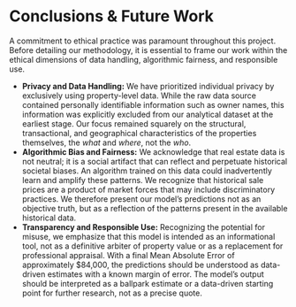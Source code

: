 # Conclusions & Future Work

A commitment to ethical practice was paramount throughout this project. Before detailing our methodology, it is essential to frame our work within the ethical dimensions of data handling, algorithmic fairness, and responsible use.

* **Privacy and Data Handling:** We have prioritized individual privacy by exclusively using property-level data. While the raw data source contained personally identifiable information such as owner names, this information was explicitly excluded from our analytical dataset at the earliest stage. Our focus remained squarely on the structural, transactional, and geographical characteristics of the properties themselves, the *what* and *where*, not the *who*.
* **Algorithmic Bias and Fairness:** We acknowledge that real estate data is not neutral; it is a social artifact that can reflect and perpetuate historical societal biases. An algorithm trained on this data could inadvertently learn and amplify these patterns. We recognize that historical sale prices are a product of market forces that may include discriminatory practices. We therefore present our model's predictions not as an objective truth, but as a reflection of the patterns present in the available historical data.
* **Transparency and Responsible Use:** Recognizing the potential for misuse, we emphasize that this model is intended as an informational tool, not as a definitive arbiter of property value or as a replacement for professional appraisal. With a final Mean Absolute Error of approximately $84,000, the predictions should be understood as data-driven estimates with a known margin of error. The model’s output should be interpreted as a ballpark estimate or a data-driven starting point for further research, not as a precise quote.
